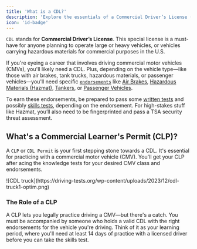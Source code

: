 ```yaml
---
title: 'What is a CDL?'
description: 'Explore the essentials of a Commercial Driver’s License (CDL), including types, qualifications, and endorsements needed for driving commercial vehicles in the U.S.'
icon: 'id-badge'
---
```


`CDL` stands for **Commercial Driver’s License**. This special license is a must-have for anyone planning to operate large or heavy vehicles, or vehicles carrying hazardous materials for commercial purposes in the U.S. 

If you're eyeing a career that involves driving commercial motor vehicles (CMVs), you'll likely need a CDL. Plus, depending on the vehicle type—like those with air brakes, tank trucks, hazardous materials, or passenger vehicles—you'll need specific [<code>endorsements</code>](/cdl-types/endorsements/introduction) like [Air Brakes](/cdl-types/endorsements/air-brakes), [Hazardous Materials (Hazmat)](/cdl-types/endorsements/hazmat), [Tankers](cdl-types/endorsements/tanker), or [Passenger Vehicles](/cdl-types/endorsements/passenger). 

To earn these endorsements, be prepared to pass some [written tests](/essentials/written-tests/overview) and possibly [skills tests](essentials/skills-test), depending on the endorsement. For high-stakes stuff like Hazmat, you’ll also need to be fingerprinted and pass a TSA security threat assessment.

## What's a Commercial Learner's Permit (CLP)?
A `CLP` or <code>CDL Permit</code> is your first stepping stone towards a CDL. It's essential for practicing with a commercial motor vehicle (CMV). You'll get your CLP after acing the knowledge tests for your desired CMV class and endorsements. 

<Frame>
  ![CDL truck](https://driving-tests.org/wp-content/uploads/2023/12/cdl-truck1-optim.png)
</Frame>

### The Role of a CLP
A CLP lets you legally practice driving a CMV—but there's a catch. You must be accompanied by someone who holds a valid CDL with the right endorsements for the vehicle you're driving. Think of it as your learning period, where you'll need at least 14 days of practice with a licensed driver before you can take the skills test.


<Snippet file="cdl-premium.mdx" />